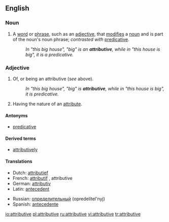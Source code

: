 ==English==

===Noun===
{{wikipedia}}
{{en-noun}}

# {{grammar}} A [[word]] or [[phrase]], such as an [[adjective]], that [[modify|modifies]] a [[noun]] and is part of the noun's noun phrase; ''contrasted with'' [[predicative]].
#:''In "this big house", "big" is an '''attributive''', while in "this house is big", it is a predicative.''

===Adjective===
{{en-adj}}

# {{grammar}} Of, or being an attributive (''see'' above).
#: ''In "this big house", "big" is '''attributive''', while in "this house is big", it is predicative.''
# Having the nature of an [[attribute]].

====Antonyms====
* [[predicative]]

====Derived terms====
* [[attributively]]

====Translations====
{{top}}
*Dutch: [[attributief]]
*French: [[attributif]] {{m}}, attributive {{f}}
*German: [[attributiv]]
*Latin: [[antecedent#Latin|antecedent]]
{{mid}}
*Russian: [[определительный]] (opredelítel'nyj) {{m}}
*Spanish: [[antecedente]]
{{bottom}}

[[io:attributive]]
[[pl:attributive]]
[[ru:attributive]]
[[vi:attributive]]
[[tr:attributive]]